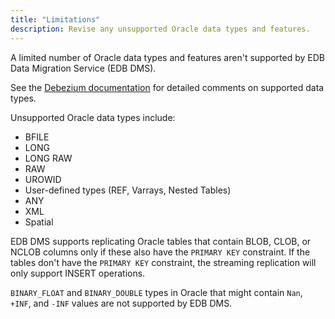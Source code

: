```yaml
---
title: "Limitations"
description: Revise any unsupported Oracle data types and features.  
---
```


A limited number of Oracle data types and features aren't supported by EDB Data Migration Service (EDB DMS).

See the [Debezium documentation](https://debezium.io/documentation/reference/2.2/connectors/oracle.html#oracle-data-type-mappings) for detailed comments on supported data types. 

Unsupported Oracle data types include:

- BFILE
- LONG
- LONG RAW
- RAW
- UROWID
- User-defined types (REF, Varrays, Nested Tables)
- ANY
- XML
- Spatial

EDB DMS supports replicating Oracle tables that contain BLOB, CLOB, or NCLOB columns only if these also have the `PRIMARY KEY` constraint. If the tables don't have the `PRIMARY KEY` constraint, the streaming replication will only support INSERT operations.

`BINARY_FLOAT` and `BINARY_DOUBLE` types in Oracle that might contain `Nan`, `+INF`, and `-INF` values are not supported by EDB DMS. 
